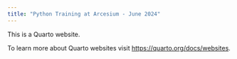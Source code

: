 ```yaml
---
title: "Python Training at Arcesium - June 2024"
---
```


This is a Quarto website.

To learn more about Quarto websites visit <https://quarto.org/docs/websites>.
